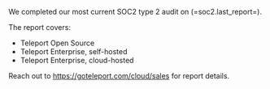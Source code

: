We completed our most current SOC2 type 2 audit on (=soc2.last_report=).

The report covers:

- Teleport Open Source
- Teleport Enterprise, self-hosted
- Teleport Enterprise, cloud-hosted

Reach out to https://goteleport.com/cloud/sales for report details.
